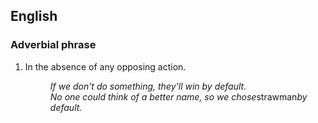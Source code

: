 ==English==

===Adverbial phrase=== <!-- feel free to correct this -->

# In the absence of any opposing action.
#: ''If we don't do something, they'll win by default.''
#: ''No one could think of a better name, so we chose ''strawman'' by default.''
